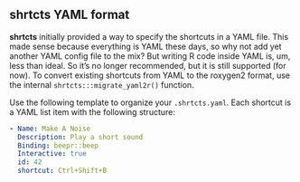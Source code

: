 ## shrtcts YAML format

**shrtcts** initially provided a way to specify the shortcuts in a YAML file.
This made sense because everything is YAML these days,
so why not add yet another YAML config file to the mix?
But writing R code inside YAML is, um, less than ideal.
So it's no longer recommended, but it is still supported (for now).
To convert existing shortcuts from YAML to the roxygen2 format,
use the internal `shrtcts:::migrate_yaml2r()` function.

Use the following template to organize your `.shrtcts.yaml`. 
Each shortcut is a YAML list item with the following structure:

```yaml
- Name: Make A Noise
  Description: Play a short sound
  Binding: beepr::beep
  Interactive: true
  id: 42
  shortcut: Ctrl+Shift+B
```
